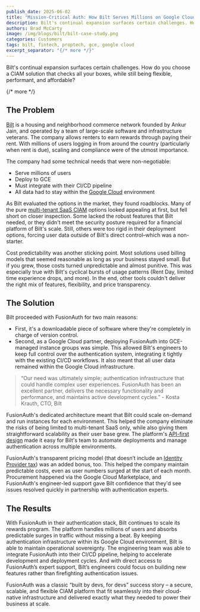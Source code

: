 ```yaml
---
publish_date: 2025-06-02
title: "Mission-Critical Auth: How Bilt Serves Millions on Google Cloud"
description: Bilt's continual expansion surfaces certain challenges. How do you choose a CIAM solution that checks all your boxes, while still being flexible, performant, and affordable?
authors: Brad McCarty
image: /img/blogs/bilt/bilt-case-study.png
categories: Customers
tags: bilt, fintech, proptech, gce, google cloud
excerpt_separator: "{/* more */}"
---
```


Bilt's continual expansion surfaces certain challenges. How do you choose a CIAM solution that checks all your boxes, while still being flexible, performant, and affordable?

{/* more */}

## The Problem

[Bilt](https://www.biltrewards.com/) is a housing and neighborhood commerce network founded by Ankur Jain, and operated by a team of large-scale software and infrastructure veterans. The company allows renters to earn rewards through paying their rent. With millions of users logging in from around the country (particularly when rent is due), scaling and compliance were of the utmost importance.

The company had some technical needs that were non-negotiable:

- Serve millions of users
- Deploy to GCE
- Must integrate with their CI/CD pipeline
- All data had to stay within the [Google Cloud](https://fusionauth.io/partners/google-cloud) environment

As Bilt evaluated the options in the market, they found roadblocks. Many of the pure [multi-tenant SaaS CIAM](/blog/multi-tenant-hijack) options looked appealing at first, but fell short on closer inspection. Some lacked the robust features that Bilt needed, or they didn't meet the security posture required for a financial platform of Bilt's scale. Still, others were too rigid in their deployment options, forcing user data outside of Bilt's direct control–which was a non-starter.

Cost predictability was another sticking point. Most solutions used billing models that seemed reasonable as long as your business stayed small. But if you grew, those costs turned unpredictable and almost punitive. This was especially true with Bilt's cyclical bursts of usage patterns (Rent Day, limited time experience drops, and more). In the end, other tools couldn't deliver the right mix of features, flexibility, and price transparency.

## The Solution

Bilt proceeded with FusionAuth for two main reasons:

- First, it's a downloadable piece of software where they're completely in charge of version control.
- Second, as a Google Cloud partner, deploying FusionAuth into GCE-managed instance groups was simple. This allowed Bilt's engineers to keep full control over the authentication system, integrating it tightly with the existing CI/CD workflows. It also meant that all user data remained within the Google Cloud infrastructure.

> “Our need was ultimately simple; authentication infrastructure that could handle complex user experiences. FusionAuth has been an excellent partner, delivers the necessary functionality and performance, and maintains active development cycles.” - Kosta Krauth, CTO, Bilt

FusionAuth's dedicated architecture meant that Bilt could scale on-demand and run instances for each environment. This helped the company eliminate the risks of being limited to multi-tenant SaaS only, while also giving them straightforward scalability as their user base grew. The platform's [API-first design](/feature/api-first) made it easy for Bilt's team to automate deployments and manage authentication across multiple environments.

FusionAuth's transparent pricing model (that doesn’t include an [Identity Provider tax](/blog/idp-tax)) was an added bonus, too. This helped the company maintain predictable costs, even as user numbers surged at the start of each month. Procurement happened via the Google Cloud Marketplace, and FusionAuth's engineer-led support gave Bilt confidence that they'd see issues resolved quickly in partnership with authentication experts.

## The Results

With FusionAuth in their authentication stack, Bilt continues to scale its rewards program. The platform handles millions of users and absorbs predictable surges in traffic without missing a beat. By keeping authentication infrastructure within its Google Cloud environment, Bilt is able to maintain operational sovereignty. The engineering team was able to integrate FusionAuth into their CI/CD pipeline, helping to accelerate development and deployment cycles. And with direct access to FusionAuth’s expert support, Bilt’s engineers could focus on building new features rather than firefighting authentication issues.

FusionAuth was a classic “built by devs, for devs” success story – a secure, scalable, and flexible CIAM platform that fit seamlessly into their cloud-native infrastructure and delivered exactly what they needed to power their business at scale.
